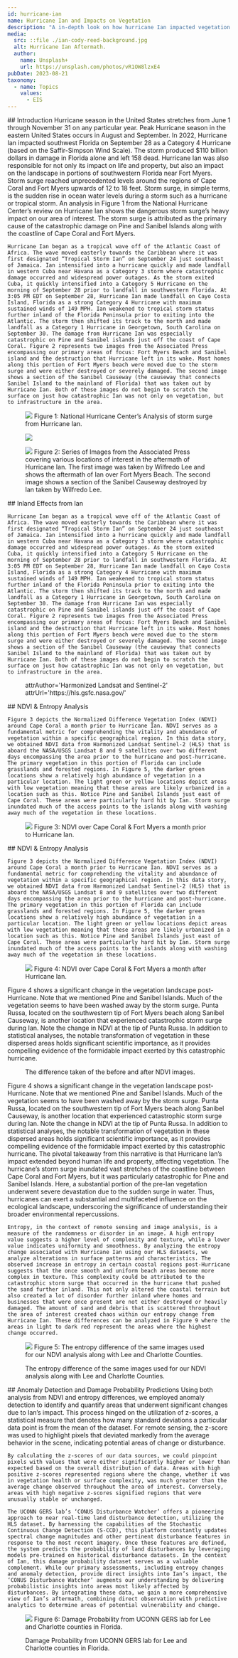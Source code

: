 ---
id: hurricane-ian
name: Hurricane Ian and Impacts on Vegetation
description: "A in-depth look on how hurricane Ian impacted vegetation on Sanibel Island near Fort Myers."
media:
  src: ::file ./ian-cody-reed-background.jpg
  alt: Hurricane Ian Aftermath.
  author: 
    name: Unsplash+
    url: https://unsplash.com/photos/vR1OW8lzxE4
pubDate: 2023-08-21
taxonomy:
  - name: Topics
    values:
      - EIS
---

<Block>
  <Prose>
    ## Introduction
    Hurricane season in the United States stretches from June 1 through November 31 on any particular year. Peak Hurricane season in the eastern United States occurs in August and September. In 2022, Hurricane Ian impacted southwest Florida on September 28 as a Category 4 Hurricane (based on the Saffir-Simpson Wind Scale). The storm produced $110 billion dollars in damage in Florida alone and left 158 dead. Hurricane Ian was also responsible for not only its impact on life and property, but also an impact on the landscape in portions of southwestern Florida near Fort Myers. Storm surge reached unprecedented levels around the regions of Cape Coral and Fort Myers upwards of 12 to 18 feet. Storm surge, in simple terms, is the sudden rise in ocean water levels during a storm such as a hurricane or tropical storm. An analysis in Figure 1 from the National Hurricane Center’s review on Hurricane Ian shows the dangerous storm surge’s heavy impact on our area of interest. The storm surge is attributed as the primary cause of the catastrophic damage on Pine and Sanibel Islands along with the coastline of Cape Coral and Fort Myers.

    Hurricane Ian began as a tropical wave off of the Atlantic Coast of Africa. The wave moved easterly towards the Caribbean where it was first designated “Tropical Storm Ian” on September 24 just southeast of Jamaica. Ian intensified into a hurricane quickly and made landfall in western Cuba near Havana as a Category 3 storm where catastrophic damage occurred and widespread power outages. As the storm exited Cuba, it quickly intensified into a Category 5 Hurricane on the morning of September 28 prior to landfall in southwestern Florida. At 3:05 PM EDT on September 28, Hurricane Ian made landfall on Cayo Costa Island, Florida as a strong Category 4 Hurricane with maximum sustained winds of 149 MPH. Ian weakened to tropical storm status further inland of the Florida Peninsula prior to exiting into the Atlantic. The storm then shifted its track to the north and made landfall as a Category 1 Hurricane in Georgetown, South Carolina on September 30. The damage from Hurricane Ian was especially catastrophic on Pine and Sanibel islands just off the coast of Cape Coral. Figure 2 represents two images from the Associated Press encompassing our primary areas of focus: Fort Myers Beach and Sanibel island and the destruction that Hurricane left in its wake. Most homes along this portion of Fort Myers beach were moved due to the storm surge and were either destroyed or severely damaged. The second image shows a section of the Sanibel Causeway (the causeway that connects Sanibel Island to the mainland of Florida) that was taken out by Hurricane Ian. Both of these images do not begin to scratch the surface on just how catastrophic Ian was not only on vegetation, but to infrastructure in the area. 
  </Prose>
  <Figure>
      <Image
      src={new URL('./storm_surge.jpg', import.meta.url).href}
    />
    <Caption attrAuthor='National Hurricane Center' attrUrl='https://www.nhc.noaa.gov/data/tcr/AL092022_Ian.pdf'>
      Figure 1: National Hurricane Center’s Analysis of storm surge from Hurricane Ian. 
    </Caption>
  </Figure>
</Block>

<Block type='wide'>
  <Figure>
    <Image
    src={new URL('./fort-myers.jpeg', import.meta.url).href}
  />
    <Caption attrAuthor='https://abc7.com/hurricane-ian-photos-storm-damage-sanibel-causeway-pictures-of-florida-after/12279883/'>
    </Caption>
  </Figure>
</Block>

<Block type='wide'>
  <Figure>
    <Image
    src={new URL('./sanibel-causeway.jpeg', import.meta.url).href}
  />
    <Caption attrAuthor='https://abc7.com/hurricane-ian-photos-storm-damage-sanibel-causeway-pictures-of-florida-after/12279883/'>
      Figure 2: Series of Images from the Associated Press covering various locations of interest in the aftermath of Hurricane Ian. The first image was taken by Wilfredo Lee and shows the aftermath of Ian over Fort Myers Beach. The second image shows a section of the Sanibel Causeway destroyed by Ian taken by Wilfredo Lee. 
    </Caption>
  </Figure>
</Block>

<Block>
  <Prose>
    ## Inland Effects from Ian

    Hurricane Ian began as a tropical wave off of the Atlantic Coast of Africa. The wave moved easterly towards the Caribbean where it was first designated “Tropical Storm Ian” on September 24 just southeast of Jamaica. Ian intensified into a hurricane quickly and made landfall in western Cuba near Havana as a Category 3 storm where catastrophic damage occurred and widespread power outages. As the storm exited Cuba, it quickly intensified into a Category 5 Hurricane on the morning of September 28 prior to landfall in southwestern Florida. At 3:05 PM EDT on September 28, Hurricane Ian made landfall on Cayo Costa Island, Florida as a strong Category 4 Hurricane with maximum sustained winds of 149 MPH. Ian weakened to tropical storm status further inland of the Florida Peninsula prior to exiting into the Atlantic. The storm then shifted its track to the north and made landfall as a Category 1 Hurricane in Georgetown, South Carolina on September 30. The damage from Hurricane Ian was especially catastrophic on Pine and Sanibel islands just off the coast of Cape Coral. Figure 2 represents two images from the Associated Press encompassing our primary areas of focus: Fort Myers Beach and Sanibel island and the destruction that Hurricane left in its wake. Most homes along this portion of Fort Myers beach were moved due to the storm surge and were either destroyed or severely damaged. The second image shows a section of the Sanibel Causeway (the causeway that connects Sanibel Island to the mainland of Florida) that was taken out by Hurricane Ian. Both of these images do not begin to scratch the surface on just how catastrophic Ian was not only on vegetation, but to infrastructure in the area.

  </Prose>
</Block>

<Block>
  <Figure>
    <Map
      datasetId='hls-ndvi-before-after'
      layerId='hls-ndvi'
      dateTime='2022-09-05'
      zoom={10}
      center={[-82.02000,26.45185]}
      compareDateTime='2022-09-30'
    />
    <Caption>
      attrAuthor='Harmonized Landsat and Sentinel-2'
      attrUrl='https://hls.gsfc.nasa.gov/'
    </Caption>
  </Figure>
  <Prose>
    ## NDVI & Entropy Analysis

    Figure 3 depicts the Normalized Difference Vegetation Index (NDVI) around Cape Coral a month prior to Hurricane Ian. NDVI serves as a fundamental metric for comprehending the vitality and abundance of vegetation within a specific geographical region. In this data story, we obtained NDVI data from Harmonized Landsat Sentinel-2 (HLS) that is aboard the NASA/USGS Landsat 8 and 9 satellites over two different days encompassing the area prior to the hurricane and post-hurricane. The primary vegetation in this portion of Florida can include grasslands and forested regions. In Figure 5, the darker green locations show a relatively high abundance of vegetation in a particular location. The light green or yellow locations depict areas with low vegetation meaning that these areas are likely urbanized in a location such as this. Notice Pine and Sanibel Islands just east of Cape Coral. These areas were particularly hard hit by Ian. Storm surge inundated much of the access points to the islands along with washing away much of the vegetation in these locations. 
  </Prose>
</Block>

<Block>
  <Figure>
    <Image
    src={new URL('./ndvi_before.jpg', import.meta.url).href}
  />
    <Caption>
      Figure 3: NDVI over Cape Coral & Fort Myers a month prior to Hurricane Ian.
    </Caption>
  </Figure>
  <Prose>
    ## NDVI & Entropy Analysis

    Figure 3 depicts the Normalized Difference Vegetation Index (NDVI) around Cape Coral a month prior to Hurricane Ian. NDVI serves as a fundamental metric for comprehending the vitality and abundance of vegetation within a specific geographical region. In this data story, we obtained NDVI data from Harmonized Landsat Sentinel-2 (HLS) that is aboard the NASA/USGS Landsat 8 and 9 satellites over two different days encompassing the area prior to the hurricane and post-hurricane. The primary vegetation in this portion of Florida can include grasslands and forested regions. In Figure 5, the darker green locations show a relatively high abundance of vegetation in a particular location. The light green or yellow locations depict areas with low vegetation meaning that these areas are likely urbanized in a location such as this. Notice Pine and Sanibel Islands just east of Cape Coral. These areas were particularly hard hit by Ian. Storm surge inundated much of the access points to the islands along with washing away much of the vegetation in these locations. 
  </Prose>
</Block>

<Block>
  <Figure>
    <Image
    src={new URL('./ndvi_after.jpg', import.meta.url).href}
  />
    <Caption>
      Figure 4: NDVI over Cape Coral & Fort Myers a month after Hurricane Ian.
    </Caption>
  </Figure>
  <Prose>
    Figure 4 shows a significant change in the vegetation landscape post-Hurricane. Note that we mentioned Pine and Sanibel Islands. Much of the vegetation seems to have been washed away by the storm surge. Punta Russa, located on the southwestern tip of Fort Myers beach along Sanibel Causeway, is another location that experienced catastrophic storm surge during Ian. Note the change in NDVI at the tip of Punta Russa. In addition to statistical analyses, the notable transformation of vegetation in these dispersed areas holds significant scientific importance, as it provides compelling evidence of the formidable impact exerted by this catastrophic hurricane. 
  </Prose>
</Block>

<Block>
  <Figure>
    <Map
      datasetId='ndvi_diff_Ian_2022-09-30_2022-09-05'
      layerId='ndvi_diff_Ian_2022-09-30_2022-09-05'
      dateTime='2022-09-05'
      zoom={10}
      center={[-82.02000,26.45185]}
    />
    <Caption
      attrAuthor='NASA'
      attrUrl='https://nasa.gov/'
    >
    The difference taken of the before and after NDVI images.
    </Caption>
  </Figure>
</Block>

<Block>
  <Prose>
    Figure 4 shows a significant change in the vegetation landscape post-Hurricane. Note that we mentioned Pine and Sanibel Islands. Much of the vegetation seems to have been washed away by the storm surge. Punta Russa, located on the southwestern tip of Fort Myers beach along Sanibel Causeway, is another location that experienced catastrophic storm surge during Ian. Note the change in NDVI at the tip of Punta Russa. In addition to statistical analyses, the notable transformation of vegetation in these dispersed areas holds significant scientific importance, as it provides compelling evidence of the formidable impact exerted by this catastrophic hurricane. 
  </Prose>
</Block>

<Block>
  <Prose>
    The pivotal takeaway from this narrative is that Hurricane Ian’s impact extended beyond human life and property, affecting vegetation. The hurricane’s storm surge inundated vast stretches of the coastline between Cape Coral and Fort Myers, but it was particularly catastrophic for Pine and Sanibel Islands. Here, a substantial portion of the pre-Ian vegetation underwent severe devastation due to the sudden surge in water. Thus, hurricanes can exert a substantial and multifaceted influence on the ecological landscape, underscoring the significance of understanding their broader environmental repercussions.

    Entropy, in the context of remote sensing and image analysis, is a measure of the randomness or disorder in an image. A high entropy value suggests a higher level of complexity and texture, while a lower value indicates uniformity and smoothness. By analyzing the entropy change associated with Hurricane Ian using our HLS datasets, we analyze alterations in surface patterns and characteristics. The observed increase in entropy in certain coastal regions post-Hurricane suggests that the once smooth and uniform beach areas become more complex in texture. This complexity could be attributed to the catastrophic storm surge that occurred in the hurricane that pushed the sand further inland. This not only altered the coastal terrain but also created a lot of disorder further inland where homes and businesses that were once present are not either destroyed or heavily damaged. The amount of sand and debris that is scattered throughout the area of interest created chaos within our entropy change from Hurricane Ian. These differences can be analyzed in Figure 9 where the areas in light to dark red represent the areas where the highest change occurred. 
  </Prose>
  <Figure>
      <Image
      src={new URL('./entropy_difference.jpg', import.meta.url).href}
    />
    <Caption>
      Figure 5: The entropy difference of the same images used for our NDVI analysis along with Lee and Charlotte Counties. 
    </Caption>
  </Figure>
</Block>

<Block>
  <Figure>
    <Map
      datasetId='entropy_difference_2022-09-05_2022-09-30'
      layerId='entropy_difference_2022-09-05_2022-09-30'
      dateTime='2022-09-05'
      zoom={11}
      center={[-82.02000,26.45185]}
    />
    <Caption
      attrAuthor='NASA'
      attrUrl='https://nasa.gov/'
    >
    The entropy difference of the same images used for our NDVI analysis along with Lee and Charlotte Counties. 
    </Caption>
  </Figure>
</Block>

<Block>
  <Prose>
    ## Anomaly Detection and Damage Probability Predictions
    Using both analysis from NDVI and entropy differences, we employed anomaly detection to identify and quantify areas that underwent significant changes due to Ian’s impact. This process hinged on the utilization of z-scores, a statistical measure that denotes how many standard deviations a particular data point is from the mean of the dataset. For remote sensing, the z-score was used to highlight pixels that deviated markedly from the average behavior in the scene, indicating potential areas of change or disturbance.

    By calculating the z-scores of our data sources, we could pinpoint pixels with values that were either significantly higher or lower than expected based on the overall distribution of data. Areas with high positive z-scores represented regions where the change, whether it was in vegetation health or surface complexity, was much greater than the average change observed throughout the area of interest. Conversely, areas with high negative z-scores signified regions that were unusually stable or unchanged.

    The UCONN GERS lab’s ‘CONUS Disturbance Watcher’ offers a pioneering approach to near real-time land disturbance detection, utilizing the HLS dataset. By harnessing the capabilities of the Stochastic Continuous Change Detection (S-CCD), this platform constantly updates spectral change magnitudes and other pertinent disturbance features in response to the most recent imagery. Once these features are defined, the system predicts the probability of land disturbances by leveraging models pre-trained on historical disturbance datasets. In the context of Ian, this damage probability dataset serves as a valuable complement. While our primary assessments, including entropy changes and anomaly detection, provide direct insights into Ian’s impact, the ‘CONUS Disturbance Watcher’ augments our understanding by delivering probabilistic insights into areas most likely affected by disturbances. By integrating these data, we gain a more comprehensive view of Ian’s aftermath, combining direct observation with predictive analytics to determine areas of potential vulnerability and change. 
  </Prose>
  <Figure>
      <Image
      src={new URL('./dpi.jpg', import.meta.url).href}
    />
    <Caption>
      Figure 6: Damage Probability from UCONN GERS lab for Lee and Charlotte counties in Florida.  
    </Caption>
  </Figure>
</Block>

<Block>
  <Figure>
    <Map
      datasetId='damage_probability_2022-10-03'
      layerId='damage_probability_2022-10-03'
      dateTime='2022-10-03'
      zoom={11}
      center={[-82.02000,26.45185]}
    />
    <Caption
      attrAuthor='NASA'
      attrUrl='https://nasa.gov/'
    >
    Damage Probability from UCONN GERS lab for Lee and Charlotte counties in Florida.  
    </Caption>
  </Figure>
</Block>



